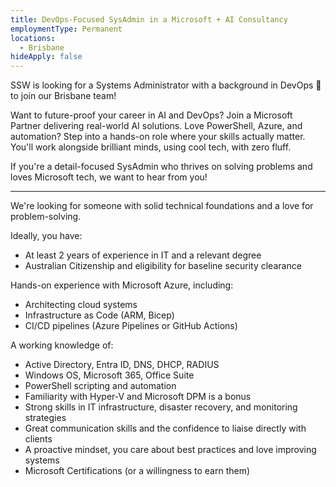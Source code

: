 ```yaml
---
title: DevOps-Focused SysAdmin in a Microsoft + AI Consultancy
employmentType: Permanent
locations:
  - Brisbane
hideApply: false
---
```


SSW is looking for a Systems Administrator with a background in DevOps 🚀 to join our Brisbane team!

Want to future-proof your career in AI and DevOps? Join a Microsoft Partner delivering real-world AI solutions. Love PowerShell, Azure, and automation? Step into a hands-on role where your skills actually matter. You'll work alongside brilliant minds, using cool tech, with zero fluff.

If you're a detail-focused SysAdmin who thrives on solving problems and loves Microsoft tech, we want to hear from you!

***

We're looking for someone with solid technical foundations and a love for problem-solving.

Ideally, you have:

* At least 2 years of experience in IT and a relevant degree
* Australian Citizenship and eligibility for baseline security clearance

Hands-on experience with Microsoft Azure, including:

* Architecting cloud systems
* Infrastructure as Code (ARM, Bicep)
* CI/CD pipelines (Azure Pipelines or GitHub Actions)

A working knowledge of:

* Active Directory, Entra ID, DNS, DHCP, RADIUS
* Windows OS, Microsoft 365, Office Suite
* PowerShell scripting and automation
* Familiarity with Hyper-V and Microsoft DPM is a bonus
* Strong skills in IT infrastructure, disaster recovery, and monitoring strategies
* Great communication skills and the confidence to liaise directly with clients
* A proactive mindset, you care about best practices and love improving systems
* Microsoft Certifications (or a willingness to earn them)
